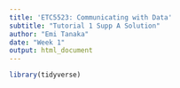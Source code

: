 ```yaml
---
title: 'ETC5523: Communicating with Data'
subtitle: "Tutorial 1 Supp A Solution"
author: "Emi Tanaka"
date: "Week 1"
output: html_document
---
```


```r
library(tidyverse)
```

